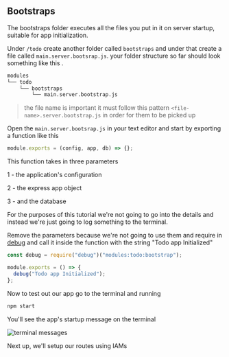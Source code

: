 ## Bootstraps

The bootstraps folder executes all the files you put in it on server startup, suitable for app initialization.

Under `/todo` create another folder called `bootstraps` and under that create a file called `main.server.bootsrap.js`.
your folder structure so far should look something like this
.

```bash
modules
└── todo
    └── bootstraps
        └── main.server.bootstrap.js
```

> the file name is important it must follow this pattern `<file-name>.server.bootstrap.js` in order for them to be picked up

Open the `main.server.bootsrap.js` in your text editor and start by exporting a function like this

```javascript title=modules/todo/bootstraps/main.server.bootstrap.js lineNumbers=true
module.exports = (config, app, db) => {};
```

This function takes in three parameters

1 - the application's configuration

2 - the express app object

3 - and the database

For the purposes of this tutorial we're not going to go into the details and instead we're just going to log something to the terminal.

Remove the parameters because we're not going to use them and require in [debug](https://www.npmjs.com/package/debug) and call it inside the function with the string "Todo app Initialized"

```javascript title=modules/todo/bootstraps/main.server.bootstrap.js lineNumbers=true
const debug = require("debug")("modules:todo:bootstrap");

module.exports = () => {
  debug("Todo app Initialized");
};
```

Now to test out our app go to the terminal and running

```bash
npm start
```

You'll see the app's startup message on the terminal

![terminal messages](../../images/tutorial/todo_started.png)

Next up, we'll setup our routes using IAMs
